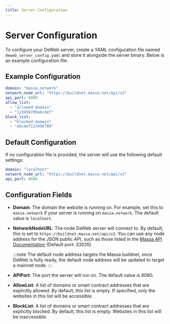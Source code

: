 ```yaml
---
title: Server Configuration
---
```


# Server Configuration

To configure your DeWeb server, create a YAML configuration file named `deweb_server_config.yaml`
and store it alongside the server binary. Below is an example configuration file:

## Example Configuration

```yaml
domain: "massa.network"
network_node_url: "https://buildnet.massa.net/api/v2"
api_port: 8080
allow_list:
  - "allowed-domain"
  - "123456789abcdef"
block_list:
  - "blocked-domain"
  - "abcdef123456789"
```

## Default Configuration

If no configuration file is provided, the server will use the following default settings:

```yaml
domain: "localhost"
network_node_url: "https://buildnet.massa.net/api/v2"
api_port: 8080
```

## Configuration Fields

- **Domain**: The domain the website is running on.
  For example, set this to `massa.network` if your server is running on `massa.network`.
  The default value is `localhost`.

- **NetworkNodeURL**: The node DeWeb server will connect to. By default, this is set to `https://buildnet.massa.net/api/v2`.
  You can use any node address for the JSON public API,
  such as those listed in the [Massa API Documentation](https://docs.massa.net/docs/build/api/jsonrpc) (Default port: 33035).

  :::note
  The default node address targets the Massa buildnet, once DeWeb is fully ready,
  the default node address will be updated to target a mainnet node.
  :::

- **APIPort**: The port the server will run on. The default value is 8080.

- **AllowList**: A list of domains or smart contract addresses that are explicitly allowed.
  By default, this list is empty. If specified, only the websites in this list will be accessible.

- **BlockList**: A list of domains or smart contract addresses that are explicitly blocked.
  By default, this list is empty. Websites in this list will be inaccessible.
